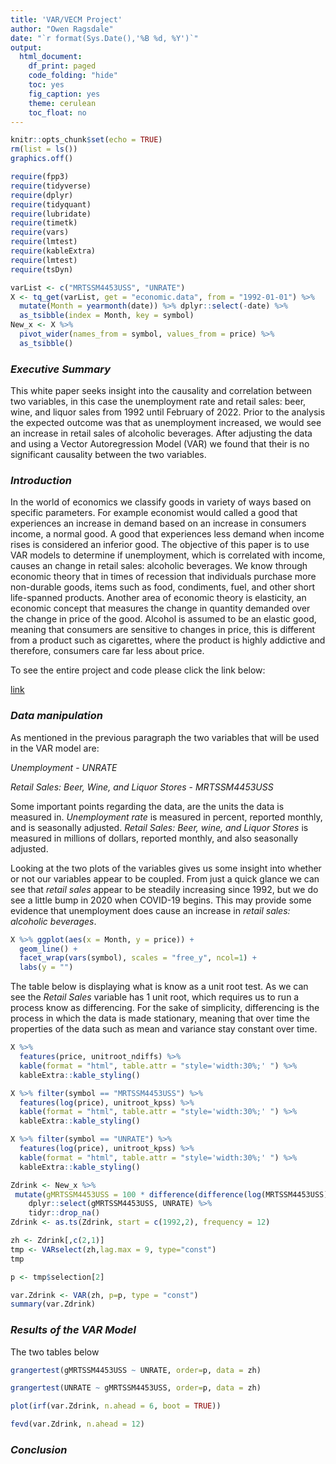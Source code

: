 ```yaml
---
title: 'VAR/VECM Project'
author: "Owen Ragsdale"
date: "`r format(Sys.Date(),'%B %d, %Y')`"
output: 
  html_document:
    df_print: paged
    code_folding: "hide"
    toc: yes
    fig_caption: yes
    theme: cerulean
    toc_float: no
---
```

```r
knitr::opts_chunk$set(echo = TRUE)
rm(list = ls())
graphics.off()

```
```r
require(fpp3)
require(tidyverse)
require(dplyr)
require(tidyquant)
require(lubridate)
require(timetk)
require(vars)
require(lmtest)
require(kableExtra)
require(lmtest)
require(tsDyn)
```

```r
varList <- c("MRTSSM4453USS", "UNRATE")
X <- tq_get(varList, get = "economic.data", from = "1992-01-01") %>%
  mutate(Month = yearmonth(date)) %>% dplyr::select(-date) %>%
  as_tsibble(index = Month, key = symbol)
New_x <- X %>%
  pivot_wider(names_from = symbol, values_from = price) %>%
  as_tsibble()

```

### _Executive Summary_

This white paper seeks insight into the causality and correlation between two variables, in this case the unemployment rate and retail sales: beer, wine, and liquor sales from 1992 until February of 2022. Prior to the analysis the expected outcome was that as unemployment increased, we would see an increase in retail sales of alcoholic beverages. After adjusting the data and using a Vector Autoregression Model (VAR) we found that their is no significant causality between the two variables. 

### _Introduction_

In the world of economics we classify goods in variety of ways based on specific parameters. For example economist would called a good that experiences an increase in demand based on an increase in consumers income, a normal good. A good that experiences less demand when income rises is considered an inferior good. The objective of this paper is to use VAR models to determine if unemployment, which is correlated with income, causes an change in retail sales: alcoholic beverages. We know through economic theory that in times of recession that individuals purchase more non-durable goods, items such as food, condiments, fuel, and other short life-spanned products. Another area of  economic theory is elasticity, an economic concept that measures the change in quantity demanded over the change in price of the good. Alcohol is assumed to be an elastic good, meaning that consumers are sensitive to changes in price, this is different from a product such as cigarettes, where the product is highly addictive and therefore, consumers care far less about price. 

To see the entire project and code please click the link below:

[link](https://owenrags.github.io/)

### _Data manipulation_

As mentioned in the previous paragraph the two variables that will be used in the VAR model are:

_Unemployment_ - _UNRATE_

_Retail Sales: Beer, Wine, and Liquor Stores_ - _MRTSSM4453USS_

Some important points regarding the data, are the units the data is measured in. _Unemployment rate_ is measured in percent, reported monthly, and is seasonally adjusted. _Retail Sales: Beer, wine, and Liquor Stores_ is measured in millions of dollars, reported monthly, and also seasonally adjusted. 

Looking at the two plots of the variables gives us some insight into whether or not our variables appear to be coupled. From just a quick glance we can see that _retail sales_ appear to be steadily increasing since 1992, but we do see a little bump in 2020 when COVID-19 begins. This may provide some evidence that unemployment does cause an increase in _retail sales: alcoholic beverages_.


```r
X %>% ggplot(aes(x = Month, y = price)) +
  geom_line() +
  facet_wrap(vars(symbol), scales = "free_y", ncol=1) +
  labs(y = "")
```

The table below is displaying what is know as a unit root test. As we can see the _Retail Sales_ variable has 1 unit root, which requires us to run a process know as differencing. For the sake of simplicity, differencing is the process in which the data is made stationary, meaning that over time the properties of the data such as mean and variance stay constant over time. 

```r
X %>% 
  features(price, unitroot_ndiffs) %>%
  kable(format = "html", table.attr = "style='width:30%;' ") %>%
  kableExtra::kable_styling()

```

```r
X %>% filter(symbol == "MRTSSM4453USS") %>%
  features(log(price), unitroot_kpss) %>%
  kable(format = "html", table.attr = "style='width:30%;' ") %>%
  kableExtra::kable_styling()
```

```r
X %>% filter(symbol == "UNRATE") %>%
  features(log(price), unitroot_kpss) %>%
  kable(format = "html", table.attr = "style='width:30%;' ") %>%
  kableExtra::kable_styling()
```


```r
Zdrink <- New_x %>% 
 mutate(gMRTSSM4453USS = 100 * difference(difference(log(MRTSSM4453USS)))) %>%
    dplyr::select(gMRTSSM4453USS, UNRATE) %>%
    tidyr::drop_na()
Zdrink <- as.ts(Zdrink, start = c(1992,2), frequency = 12)

```

```r
zh <- Zdrink[,c(2,1)]
tmp <- VARselect(zh,lag.max = 9, type="const")
tmp
```

```r
p <- tmp$selection[2]

```

```r
var.Zdrink <- VAR(zh, p=p, type = "const")
summary(var.Zdrink)

```

### _Results of the VAR Model_

The two tables below 

```r

grangertest(gMRTSSM4453USS ~ UNRATE, order=p, data = zh)

```

```r

grangertest(UNRATE ~ gMRTSSM4453USS, order=p, data = zh)

```


```r

plot(irf(var.Zdrink, n.ahead = 6, boot = TRUE))

```

```r

fevd(var.Zdrink, n.ahead = 12)

```


### _Conclusion_
